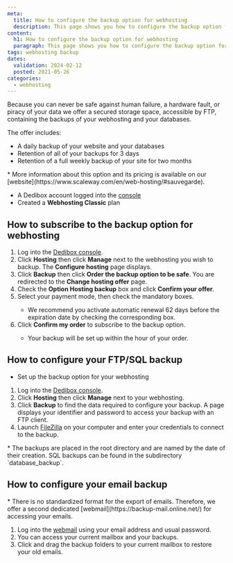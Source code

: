 ```yaml
---
meta:
  title: How to configure the backup option for webhosting
  description: This page shows you how to configure the backup option for wehbosting
content:
  h1: How to configure the backup option for webhosting
  paragraph: This page shows you how to configure the backup option for wehbosting
tags: webhosting backup
dates:
  validation: 2024-02-12
  posted: 2021-05-26
categories:
  - webhosting
---
```


<Macro id="webhosting-online" />

Because you can never be safe against human failure, a hardware fault, or piracy of your data we offer a secured storage space, accessible by FTP, containing the backups of your webhosting and your databases.

The offer includes:
* A daily backup of your website and your databases
* Retention of all of your backups for 3 days
* Retention of a full weekly backup of your site for two months

<Message type="note">
  * More information about this option and its pricing is available on our [website](https://www.scaleway.com/en/web-hosting/#sauvegarde).
</Message>

<Macro id="requirements" />

- A Dedibox account logged into the [console](https://console.online.net)
- Created a **Webhosting Classic** plan

## How to subscribe to the backup option for webhosting

1. Log into the [Dedibox console](https://console.online.net).
2. Click **Hosting** then click **Manage** next to the webhosting you wish to backup. The **Configure hosting** page displays.
3. Click **Backup** then click **Order the backup option to be safe**. You are redirected to the **Change hosting offer** page.
4. Check the **Option Hosting backup** box and click **Confirm your offer**.
5. Select your payment mode, then check the mandatory boxes.
    <Message type="note">
      * We recommend you activate automatic renewal 62 days before the expiration date by checking the corresponding box.
    </Message>
6. Click **Confirm my order** to subscribe to the backup option.
    <Message type="note">
      * Your backup will be set up within the hour of your order.
    </Message>

## How to configure your FTP/SQL backup

<Macro id="requirements" />

- Set up the backup option for your webhosting

1. Log into the [Dedibox console](https://console.online.net).
2. Click **Hosting** then click **Manage** next to your webhosting.
3. Click **Backup** to find the data required to configure your backup. A page displays your identifier and password to access your backup with an FTP client.
4. Launch [FileZilla](https://filezilla-project.org/) on your computer and enter your credentials to connect to the backup.
    <Lightbox src="scaleway_backups_filezilla.webp" alt="" />

<Message type="note">
  * The backups are placed in the root directory and are named by the date of their creation. SQL backups can be found in the subdirectory `database_backup`.
</Message>

## How to configure your email backup

<Message type="note">
  * There is no standardized format for the export of emails. Therefore, we offer a second dedicated [webmail](https://backup-mail.online.net/) for accessing your emails.
</Message>

1. Log into the [webmail](https://backup-mail.online.net/) using your email address and usual password.
2. You can access your current mailbox and your backups.
    <Lightbox src="scaleway_backups_emails.webp" />
3. Click and drag the backup folders to your current mailbox to restore your old emails.



